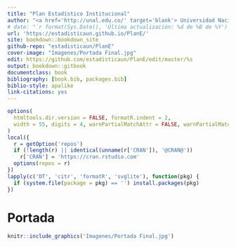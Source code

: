 ```yaml
--- 
title: "Plan Estadístico Institucional"
author: "<a href='http://unal.edu.co/' target='blank'> Universidad Nacional de Colombia</a> </br>  <a href= 'http://estadisticas.unal.edu.co/' target='blank'> Oficina Nacional de Estadística</a>"
# date: "`r format(Sys.Date(), 'Última actualización: %d de %B de %Y')`"
url: 'https://estadisticaun.github.io/PlanE/'
site: bookdown::bookdown_site
github-repo: "estadisticaun/PlanE"
cover-image: "Imagenes/Portada Final.jpg"
edit: https://github.com/estadisticaun/PlanE/edit/master/%s
output: bookdown::gitbook
documentclass: book
bibliography: [book.bib, packages.bib]
biblio-style: apalike
link-citations: yes
---
```


```r
options(
  htmltools.dir.version = FALSE, formatR.indent = 2,
  width = 55, digits = 4, warnPartialMatchAttr = FALSE, warnPartialMatchDollar = FALSE
)
local({
  r = getOption('repos')
  if (!length(r) || identical(unname(r['CRAN']), '@CRAN@'))
    r['CRAN'] = 'https://cran.rstudio.com' 
  options(repos = r)
})
lapply(c('DT', 'citr', 'formatR', 'svglite'), function(pkg) {
  if (system.file(package = pkg) == '') install.packages(pkg)
})
```

# Portada {-}

```r
knitr::include_graphics('Imagenes/Portada Final.jpg')
```